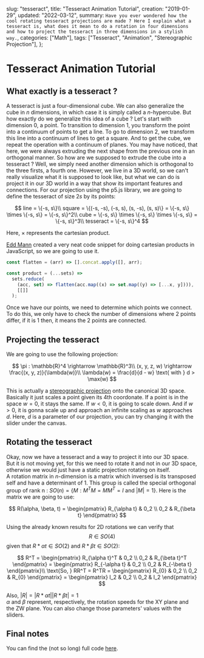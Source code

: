   slug: "tesseract",
  title: "Tesseract Animation Tutorial",
  creation: "2019-01-29",
  updated: "2022-03-12",
  summary: `Have you ever wondered how the cool rotating tesseract projections are made ?
  Here I explain what a tesseract is, what does it mean to do a rotation in four dimensions and
  how to project the tesseract in three dimensions in a stylish way.`,
  categories: ["Math"],
  tags: ["Tesseract", "Animation", "Stereographic Projection"],
};


# Tesseract Animation Tutorial

<Tesseract />

## What exactly is a tesseract ?

A tesseract is just a four-dimensional cube.
We can also generalize the cube in $n$ dimensions,
in which case it is simply called a $n$-hypercube.
But how exactly do we generalize this idea of a cube ?
Let's start with dimension $0$, a point.
To transition to dimension $1$, you transform the point into a continuum of points to get a line.
To go to dimension $2$, we transform this line into a continuum of lines to get a square.
And to get the cube, we repeat the operation with a continuum of planes.
You may have noticed, that here, we were always extruding the next shape from the previous one in an orthogonal manner.
So how are we supposed to extrude the cube into a tesseract ?
Well, we simply need another dimension which is orthogonal to the three firsts, a fourth one.
However, we live in a 3D world, so we can't really visualize what it is supposed to look like,
but what we can do is project it in our 3D world in a way that show its important features and connections.
For our projection using the p5.js library, we are going to define the tesseract of size $2s$ by its points:

$$
line = \{-s, s\}\\
square = \{(-s, -s), (-s, s), (s, -s), (s, s)\} = \{-s, s\} \times \{-s, s\} = \{-s, s\}^2\\
cube = \{-s, s\} \times \{-s, s\} \times \{-s, s\} = \{-s, s\}^3\\
tesseract = \{-s, s\}^4
$$

Here, $\times$ represents the cartesian product.

[Edd Mann][1] created a very neat code snippet for doing cartesian products in JavaScript, so we are going to use it.

```javascript
const flatten = (arr) => [].concat.apply([], arr);

const product = (...sets) =>
  sets.reduce(
    (acc, set) => flatten(acc.map((x) => set.map((y) => [...x, y]))),
    [[]]
  );
```

Once we have our points, we need to determine which points we connect.
To do this, we only have to check the number of dimensions where 2 points differ,
if it is 1 then, it means the 2 points are connected.

## Projecting the tesseract

We are going to use the following projection:

$$
\pi : \mathbb{R}^4 \rightarrow \mathbb{R}^3\\
(x, y, z, w) \rightarrow \frac{(x, y, z)}{\lambda(w)}\\
\lambda(w) = \frac{d}{d - w} \text{ with } d > \max(w)
$$

This is actually a [stereographic projection][2]
onto the canonical 3D space. Basically it just scales a point given its 4th coordonate.
If a point is in the space $w = 0$, it stays the same.
If $w < 0$, it is going to scale down.
And if $w > 0$, it is gonna scale up and approach an infinite scaling as $w$ approaches $d$.
Here, $d$ is a parameter of our projection, you can try changing it with the slider under the canvas.

## Rotating the tesseract

Okay, now we have a tesseract and a way to project it into our 3D space.
But it is not moving yet, for this we need to rotate it and not in our 3D space,
otherwise we would just have a static projection rotating on itself. <br/>
A rotation matrix in $n$-dimension is a matrix which inversed is its transposed self and have a determinant of 1.
This group is called the special orthogonal group of rank n : $SO(n) = \{M : M^TM = MM^T = I \text{ and } |M| = 1\}$.
Here is the matrix we are going to use:

$$
R(\alpha, \beta, t) =
\begin{pmatrix}
R_{\alpha t} & 0_2 \\
0_2 & R_{\beta t}
\end{pmatrix}
$$

Using the already known results for 2D rotations we can verify that $$ R \in SO(4) $$ given
that $R*{\alpha t} \in SO(2)$ and $R*{\beta t} \in SO(2)$:

$$
R^T =
\begin{pmatrix}
R_{\alpha t}^T & 0_2 \\
0_2 & R_{\beta t}^T
\end{pmatrix} =
\begin{pmatrix}
R_{-\alpha t} & 0_2 \\
0_2 & R_{-\beta t}
\end{pmatrix}\\
\text{So, } RR^T = R^TR =
\begin{pmatrix}
R_{0} & 0_2 \\
0_2 & R_{0}
\end{pmatrix} =
\begin{pmatrix}
I_2 & 0_2 \\
0_2 & I_2
\end{pmatrix}
$$

Also, $|R| = |R*{\alpha t}||R*{\beta t}| = 1$ <br/> $\alpha$ and $\beta$ represent,
respectively, the rotation speeds for the XY plane and the ZW plane.
You can also change those parameters' values with the sliders.

## Final notes

You can find the (not so long) full code [here][3].

[1]: https://eddmann.com/posts/cartesian-product-in-javascript/
[2]: https://en.wikipedia.org/wiki/Stereographic_projection
[3]: https://github.com/devspaceship/science-decoder/tree/master/components/tesseract
